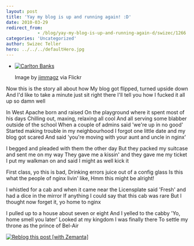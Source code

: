 ```yaml
---
layout: post
title: 'Yay my blog is up and running again! :D'
date: 2010-03-29
redirect_from: 
            - /blog/yay-my-blog-is-up-and-running-again-d/swizec/1266
categories: 'Uncategorized'
author: Swizec Teller
hero: ../../../defaultHero.jpg
---
```

- [![Carlton Banks](http://swizec.com/blog/wp-content/uploads/2010/03/2583922605_d074c280da_m.jpg "Carlton Banks")](http://www.flickr.com/photos/22641075@N03/2583922605)

  Image by [jimmagz](http://www.flickr.com/photos/22641075@N03/2583922605) via Flickr

Now this is the story all about how My blog got flipped, turned upside down And I'd like to take a minute just sit right there I'll tell you how I fucked it all up so damn well



In West Apache born and raised On the playground where it spent most of his days Chilling out, maxing, relaxing all cool And all serving some blabber outside of the school When a couple of admins said 'we're up in no good' Started making trouble in my neighbourhood I forgot one little date and my blog got scared And said 'you're moving with your aunt and uncle in nginx'



I begged and pleaded with them the other day But they packed my suitcase and sent me on my way They gave me a kissin' and they gave me my ticket I put my walkman on and said I might as well kick it



First class, yo this is bad, Drinking errors juice out of a config glass Is this what the people of nginx livin' like, Hmm this might be alright!



I whistled for a cab and when it came near the Licensplate said 'Fresh' and had a dice in the mirror If anything I could say that this cab was rare But I thought now forget it, yo home to nginx



I pulled up to a house about seven or eight And I yelled to the cabby 'Yo, home smell you later' Looked at my kingdom I was finally there To settle my throne as the prince of Bel-Air

[![Reblog this post \[with Zemanta\]](http://img.zemanta.com/reblog_e.png?x-id=07d6515b-ed71-417a-b3ee-2bc76a13aaa3)](http://reblog.zemanta.com/zemified/07d6515b-ed71-417a-b3ee-2bc76a13aaa3/ "Reblog this post \[with Zemanta]")